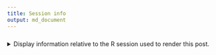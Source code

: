 ```yaml
---
title: Session info
output: md_document
---
```


<div style="margin: 1.5rem 0rem 0.5rem 0rem;">
<details>
<summary>
<i class="fas fa-cogs" aria-hidden="true"></i> Display information relative to the R session used to render this post.
</summary>
```r
sessionInfo()
```
</details>
</div>
